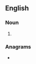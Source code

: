 ==English==

===Noun===
{{head|en|noun plural form}}

# {{plural of|overhead|lang=en}}

===Anagrams===
* {{anagrams|en|a=adeehorsv|overshade}}